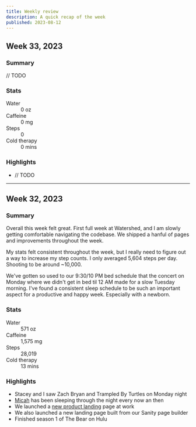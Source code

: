 ```yaml
---
title: Weekly review
description: A quick recap of the week
published: 2023-08-12
---
```


## <span>Week 33, 2023</span>

### Summary

// TODO

### Stats

<dl>
  <dt>Water</dt>
  <dd>0 oz</dd>
  <dt>Caffeine</dt>
  <dd>0 mg</dd>
  <dt>Steps</dt>
  <dd>0</dd>
  <dt>Cold therapy</dt>
  <dd>0 mins</dd>
</dl>

### Highlights

- // TODO

---

## <span>Week 32, 2023</span>

### Summary

Overall this week felt great. First full week at Watershed, and I am slowly getting comfortable navigating the codebase. We shipped a hanful of pages and improvements throughout the week.

My stats felt consistent throughout the week, but I really need to figure out a way to increase my step counts. I only averaged 5,604 steps per day. Shooting to be around ~10,000.

We've gotten so used to our 9:30/10 PM bed schedule that the concert on Monday where we didn't get in bed til 12 AM made for a slow Tuesday morning. I've found a consistent sleep schedule to be such an important aspect for a productive and happy week. Especially with a newborn.

### Stats

<dl>
  <dt>Water</dt>
  <dd>571 oz</dd>
  <dt>Caffeine</dt>
  <dd>1,575 mg</dd>
  <dt>Steps</dt>
  <dd>28,019</dd>
  <dt>Cold therapy</dt>
  <dd>13 mins</dd>
</dl>

### Highlights

- Stacey and I saw Zach Bryan and Trampled By Turtles on Monday night
- [Micah](/micah-lee-carpenter) has been sleeping through the night every now an then
- We launched a [new product landing](https://watershed.com/product) page at work
- We also launched a new landing page built from our Sanity page builder
- Finished season 1 of The Bear on Hulu
